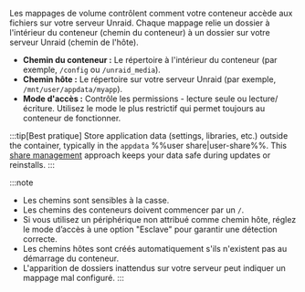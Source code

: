 Les mappages de volume contrôlent comment votre conteneur accède aux fichiers sur votre serveur Unraid. Chaque mappage relie un dossier à l'intérieur du conteneur (chemin du conteneur) à un dossier sur votre serveur Unraid (chemin de l'hôte).

- **Chemin du conteneur :** Le répertoire à l'intérieur du conteneur (par exemple, `/config` ou `/unraid_media`).
- **Chemin hôte :** Le répertoire sur votre serveur Unraid (par exemple, `/mnt/user/appdata/myapp`).
- **Mode d'accès :** Contrôle les permissions - lecture seule ou lecture/écriture. Utilisez le mode le plus restrictif qui permet toujours au conteneur de fonctionner.

:::tip[Best pratique]
Store application data (settings, libraries, etc.) outside the container, typically in the `appdata` %%user share|user-share%%. This [share management](../../../manage-storage/shares.mdx) approach keeps your data safe during updates or reinstalls.
:::

:::note

- Les chemins sont sensibles à la casse.
- Les chemins des conteneurs doivent commencer par un `/`.
- Si vous utilisez un périphérique non attribué comme chemin hôte, réglez le mode d’accès à une option "Esclave" pour garantir une détection correcte.
- Les chemins hôtes sont créés automatiquement s'ils n'existent pas au démarrage du conteneur.
- L'apparition de dossiers inattendus sur votre serveur peut indiquer un mappage mal configuré.
  :::
